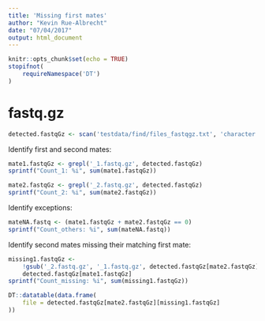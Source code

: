 ```yaml
---
title: 'Missing first mates'
author: "Kevin Rue-Albrecht"
date: "07/04/2017"
output: html_document
---
```


```r
knitr::opts_chunk$set(echo = TRUE)
stopifnot(
    requireNamespace('DT')
)
```

# fastq.gz

```r
detected.fastqGz <- scan('testdata/find/files_fastqgz.txt', 'character')
```

Identify first and second mates:

```r
mate1.fastqGz <- grepl('_1.fastq.gz', detected.fastqGz)
sprintf("Count_1: %i", sum(mate1.fastqGz))
```

```r
mate2.fastqGz <- grepl('_2.fastq.gz', detected.fastqGz)
sprintf("Count_2: %i", sum(mate2.fastqGz))
```

Identify exceptions:

```r
mateNA.fastq <- (mate1.fastqGz + mate2.fastqGz == 0)
sprintf("Count_others: %i", sum(mateNA.fastq))
```

Identify second mates missing their matching first mate:

```r
missing1.fastqGz <-
    !gsub('_2.fastq.gz', '_1.fastq.gz', detected.fastqGz[mate2.fastqGz]) %in%
    detected.fastqGz[mate1.fastqGz]
sprintf("Count_missing: %i", sum(missing1.fastqGz))
```

```r
DT::datatable(data.frame(
    file = detected.fastqGz[mate2.fastqGz][missing1.fastqGz]
))
```



